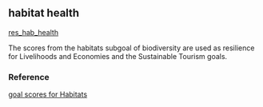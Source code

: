 ## habitat health

[res_hab_health](https://github.com/OHI-Science/mhi/blob/master/region2017/layers/)

The scores from the habitats subgoal of biodiversity are used as resilience for Livelihoods and Economies and the Sustainable Tourism goals.

### Reference

[goal scores for Habitats](NA)